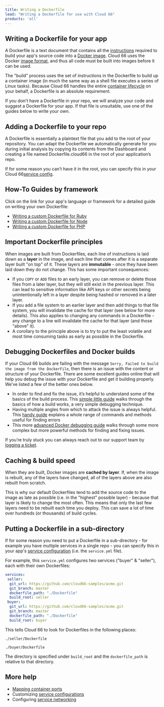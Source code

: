 ```yaml
---
title: Writing a Dockerfile
lead: "Writing a Dockerfile for use with Cloud 66"
products: 'all'
---
```


## Writing a Dockerfile for your app 

A Dockerfile is a text document that contains all the [instructions](https://docs.docker.com/engine/reference/builder/) required to build your app's source code into a [Docker image](https://docs.docker.com/get-started/overview/). Cloud 66 uses the Docker [image format](/:product/:version?/cloud-66-101/concepts-and-terminology#containers--containerization), and thus all code must be built into images before it can be used.

The "build" process uses the set of instructions in the Dockerfile to build up a container image (in much the same way as a shell file executes a series of Linux tasks). Because Cloud 66 handles the entire [container lifecycle](/:product/:version?/cloud-66-101/concepts-and-terminology#container-lifecycle-management) on your behalf, a Dockerfile is an absolute requirement.

If you don't have a Dockerfile in your repo, we will analyze your code and suggest a Dockerfile for your app. If that file is unsuitable, use one of the guides below to write your own.

## Adding a Dockerfile to your repo

A Dockerfile is essentially a plaintext file that you add to the root of your repository. You can adapt the Dockerfile we automatically generate for you during initial analysis by copying its contents from the Dashboard and creating a file named Dockerfile.cloud66 in the root of your application’s repo. 

If for some reason you can’t have it in the root, you can specify this in your Cloud 66[service config](/:product/:version?/build-and-config/writing-a-dockerfile#putting-a-dockerfile-in-a-sub-directory).

## How-To Guides by framework

Click on the link for your app's language or framework for a detailed guide on writing your own Dockerfile:

* [Writing a custom Dockerfile for Ruby](/:product/:version?/build-and-config/dockerfile-for-ruby)
* [Writing a custom Dockerfile for Node](/:product/:version?/build-and-config/dockerfile-for-node)
* [Writing a custom Dockerfile for PHP](/:product/:version?/build-and-config/dockerfile-for-php)

## Important Dockerfile principles

When images are built from Dockerfiles, each line of instructions is laid down as a **layer** in the image, and each line that comes after it is a separate layer built "on top" of it. These layers are **immutable** - once they have been laid down they do not change. This has some important consequences:

- If you `COPY` or `ADD` files to an early layer,  you can remove or delete those files from a later layer, but they will still exist in the previous layer. This can lead to sensitive information like API keys or other secrets being unintentionally left in a layer despite being hashed or removed in a later layer.
- If you add a file system to an earlier layer and then add things to that file system, you will invalidate the cache for that layer (see below for more details). This also applies to changing any commands in a Dockerfile - any change to a line will invalidate the cache for that layer (and those "above" it).
- A corollary to the principle above is to try to put the least volatile and most time consuming tasks as early as possible in the Dockerfile.

## Debugging Dockerfiles and Docker builds

If your Cloud 66 builds are failing with the message `Sorry, Failed to build the image from the DockerFile`, then there is an issue with the content or structure of your Dockerfile. There are some excellent guides online that will help you debug the issue with your Dockerfile and get it building properly. We’ve listed a few of the better ones below. 

- In order to find and fix the issue, it’s helpful to understand some of the basics of the build process. This [simple little guide](https://blog.devgenius.io/how-to-debug-docker-build-6c2588401188) walks through the basics of how a build works, a very simple debugging technique.
- Having multiple angles from which to attack the issue is always helpful. This [handy guide](https://pmichaels.net/2021/08/22/beginners-guide-to-docker-part-2-debugging-a-docker-build/) explains a whole range of commands and methods useful for finding errors
- This more [advanced Docker debugging guide](https://www.docker.com/blog/how-to-fix-and-debug-docker-containers-like-a-superhero/) walks through some more complex but more powerful methods for finding and fixing issues.

If you’re truly stuck you can always reach out to our support team by [logging a ticket](https://app.cloud66.com/support_tickets/new).

## Caching & build speed

When they are built, Docker images are **cached by layer**. If, when the image is rebuilt, any of the layers have changed, all of the layers above are also rebuilt from scratch. 

This is why our default Dockerfiles tend to add the source code to the image as late as possible (i.e. in the "highest" possible layer) - because that layer is likely to change the most often. This means that only the last few layers need to be rebuilt each time you deploy. This can save a lot of time over hundreds (or thousands) of build cycles.

## Putting a Dockerfile in a sub-directory

If for some reason you need to put a Dockerfile in a sub-directory - for example you have multiple services in a single repo - you can specify this in your app's [service configuration](/:product/:version?/build-and-config/docker-service-configuration) (i.e. the `service.yml` file).

For example, this `service.yml` configures two services ("buyer" & "seller"), each with their own Dockerfiles:

```yaml
services:
 seller:
  git_url: https://github.com/cloud66-samples/acme.git
  git_branch: master
  dockerfile_path: "./Dockerfile"
  build_root: seller
 buyer:
  git_url: https://github.com/cloud66-samples/acme.git
  git_branch: master
  dockerfile_path: "./Dockerfile"
  build_root: buyer
```

This tells Cloud 66 to look for Dockerfiles in the following places:

`./seller/Dockerfile` 

`./buyer/Dockerfile`

The directory is specified under `build_root` and the `dockerfile_path` is relative to that directory.

## More help

- [Mapping container ports](/:product/:version?/networking/service-networking#mapping-container-ports)
- Customizing [service configurations](/:product/:version?/build-and-config/docker-service-configuration)
- Configuring [service networking](/:product/:version?/networking/service-networking)
